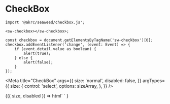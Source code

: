 
# CheckBox

```tsx
import '@akrc/seaweed/checkbox.js';

<sw-checkbox></sw-checkbox>;

const checkbox = document.getElementsByTagName('sw-checkbox')[0];
checkbox.addEventListener('change', (event: Event) => {
    if (event.detail.value as boolean) {
        alert(true);
    } else {
        alert(false);
    }
});
```

<Meta
    title="CheckBox"
    args={{
        size: 'normal',
        disabled: false,
    }}
    argTypes={{
        size: {
            control: 'select',
            options: sizeArray,
        },
    }}
/>

<Canvas>
    <Story name="Page">
        {({ size, disabled }) =>
            html`
                <sw-checkbox
                    size=${size}
                    checked
                    ?disabled=${disabled}
                ></sw-checkbox>
            `
        }
    </Story>
</Canvas>

